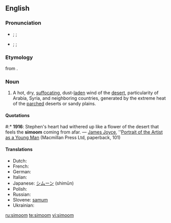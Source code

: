 ==English==
{{wikipedia}}

===Pronunciation===
* {{a|RP}} {{enPR|sĭmo͞omʹ}}; {{IPA|/sɪˈmuːm/}}; {{SAMPA|/sI"mu:m/}}
* {{a|US}} {{enPR|sĭmo͞omʹ}}; {{IPA|/sɪˈmuːm/}}; {{SAMPA|/sI"mu:m/}}

===Etymology===
{{etyl|ar}} {{term|سموم||hot wind|sc=Arab|lang=ar|tr=samūm}} from {{term|سم||to poison|sc=Arab|lang=ar|tr=sámma}}.

===Noun===
{{en-noun}}

# A hot, dry, [[suffocating]], dust-[[laden]] wind of the [[desert]], particularity of Arabia, Syria, and neighboring countries, generated by the extreme heat of the [[parched]] deserts or sandy plains.

====Quotations====
#:* '''1916''': Stephen's heart had withered up like a flower of the desert that feels the '''simoom''' coming from afar. — [[w:James Joyce|James Joyce]], ''[[w:Portrait of the Artist as a Young Man|Portrait of the Artist as a Young Man]] (Macmillan Press Ltd, paperback, 101)

====Translations====
* Dutch: {{t-|nl|samoen|m}}
* French: {{t+|fr|simoun|m}}
* German: {{t-|de|Samum|m}}
* Italian: {{t-|it|simun|m}}
* Japanese: [[シムーン]] (shimūn)
* Polish: {{t|pl|samum|m}}
* Russian: {{t-|ru|самум|m|tr=samúm|sc=Cyrl}}
* Slovene: [[samum]] {{m}}
* Ukrainian: {{t|uk|самум|m|sc=Cyrl|xs=Ukrainian}}

[[ru:simoom]]
[[te:simoom]]
[[vi:simoom]]